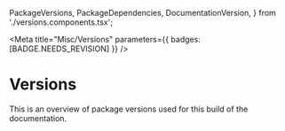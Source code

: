   PackageVersions,
  PackageDependencies,
  DocumentationVersion,
} from './versions.components.tsx';

<Meta
  title="Misc/Versions"
  parameters={{ badges: [BADGE.NEEDS_REVISION] }}
/>

# Versions

<div className="mt-0 mb-4">
  <DocumentationVersion />
</div>

This is an overview of package versions used for this build of the documentation.

<PackageVersions />

<PackageDependencies />

